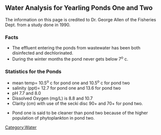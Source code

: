 ==Water Analysis for Yearling Ponds One and Two==
The information on this page is credited to Dr. George Allen of the Fisheries Dept. from a study done in 1990.

===Facts===
*The effluent entering the ponds from wastewater has been both disinfected and dechlorinated.
*During the winter months the pond never gets below 7<sup>o</sup> c.

===Statistics for the Ponds===
*mean temp= 10.5<sup>o</sup> c for pond one and 10.5<sup>o</sup> c for pond two
*salinity (ppt)= 12.7 for pond one and 13.6 for pond two
*pH 7.7 and  8.0
*Dissolved Oxygen (mg/L) is 8.8 and 10.7
*Clarity (cm) with use of the secki disc 90+ and 70+ for pond two.              


*Pond one is said to be cleaner than pond two because of the higher population of phytoplankton in pond two.

[[Category:Water]]